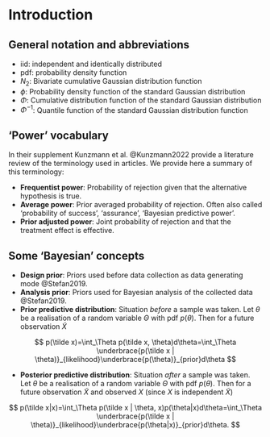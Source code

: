 # Introduction

## General notation and abbreviations

-   iid: independent and identically distributed
-   pdf: probability density function
-   $N_2$: Bivariate cumulative Gaussian distribution function
-   $\phi$: Probability density function of the standard Gaussian distribution
-   $\Phi$: Cumulative distribution function of the standard Gaussian distribution
-   $\Phi^{-1}$: Quantile function of the standard Gaussian distribution function

## 'Power' vocabulary

In their supplement Kunzmann et al. @Kunzmann2022 provide a literature review of the terminology used in articles. We provide here a summary of this terminology:

-   **Frequentist power**: Probability of rejection given that the alternative hypothesis is true.
-   **Average power**: Prior averaged probability of rejection. Often also called 'probability of success', 'assurance', 'Bayesian predictive power'.
-   **Prior adjusted power**: Joint probability of rejection and that the treatment effect is effective.

## Some 'Bayesian' concepts

- **Design prior**: Priors used before data collection as data generating mode @Stefan2019.
- **Analysis prior**: Priors used for Bayesian analysis of the collected data @Stefan2019.
-   **Prior predictive distribution**: Situation *before* a sample was taken. Let $\theta$ be a realisation of a random variable $\Theta$ with pdf $p(\theta)$. Then for a future observation $\tilde X$

$$
p(\tilde x)=\int_\Theta p(\tilde x, \theta)d\theta=\int_\Theta \underbrace{p(\tilde x | \theta)}_{likelihood}\underbrace{p(\theta)}_{prior}d\theta
$$

-   **Posterior predictive distribution**: Situation *after* a sample was taken. Let $\theta$ be a realisation of a random variable $\Theta$ with pdf $p(\theta)$. Then for a future observation $\tilde X$ and observed $X$ (since $X$ is independent $\tilde X$)

$$
p(\tilde x|x)=\int_\Theta p(\tilde x | \theta, x)p(\theta|x)d\theta=\int_\Theta \underbrace{p(\tilde x | \theta)}_{likelihood}\underbrace{p(\theta|x)}_{prior}d\theta.
$$